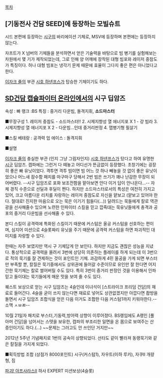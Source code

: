 [[목차]]

== [기동전사 건담 SEED]에 등장하는 모빌슈트 ==
시드 본편에 등장하는 [[시구]]의 바리에이션 기체로, MSV에 등장하며 본편에는 등장하지 않는다.

자프트가 X 넘버의 기체들을 분석하면서 얻은 기술력을 바탕으로 빔 병기를 실험해보는 차원에서 몇 기가 제작되었는데, 그로 인해 양 어깨에 장착된 대형 빔포와 레이저 중참도가 특징이다. 허나 대형 빔포는 냉각기 문제 때문에 효율이 그다지 좋은 편은 아니었다고 한다.

[[이자크 쥴]]의 부관 [[시호 하넨프스]]가 탑승한 기체이기도 하다. 

== [[SD건담 캡슐파이터 온라인]]에서의 시구 딥암즈 ==

속성 : 빠 랭크 :BS
특징 : 중거리 다운빔, 돌격지휘, '''소드마스터'''

■무장구성
1. 레이저 중참도 - 소드마스터!!
2. 시제지향성 열 에너지포 X 1 - 걍 빔라
3. 시제지향성 열 에너지포 X 2 - 다운빔...인데 중거리판정
4. 맵병기형 필살기

■스킬 
베테랑 : 공격력 업
에이스 : 돌격지휘

■설명

[[이자크 쥴]]의 충실한 부관 (인지 그냥 그림자인지) [[시호 하넨프스]]가 탔다고 하여 유명한 [[시구]] 딥암즈. 캡파에는 그런거 다 떼놓고 어디선가 뜬금없이 등장했다. 
초창기에는 굉장히 좋은 빠 유닛이었다. 격투면 격투 빔이면 빔 어느 것 하나 빼놓을 것 없이 좋은 유닛이었으나 어느새 잠수함 패치를 마구마구 당해서 2번 빔은 쓰기가 꽤나 난감한 무장이 되어버렸다. --시구 딥암즈로 포화 보조전함을 맡아보면 안다 이거 답이 안나온다...-- 자체 경직 수준으로 선딜과 후딜이 쩐다.
하지만 소드마스터로서의 특성은 여전히 가지고 있어, 크고 아름다운 리치를 자랑하는 레이저 중참도로 자신을 얕보고 (얕보고 있어야 한다. 절대로! 진지한 마음으로 오는 묵은 이기기 힘들다(...)) 달려드는 묵들에게 칼로 역관광을 선사해줄수 있으며 노련한 인파이터 스킬을 믿고 깝죽대는 묵유닛들에게 충격과 공포의 중거리 다운빔을 선사해줄 수 있다. 

본디 스킬이 공격력에 특화된 스킬이기 때문에 커스텀은 올공 커스텀을 선호하는 편이며, 심지어 미션으로 4슬롯짜리 유닛을 주기 때문에 공격력 커스텀을 하면 파괴적인 대미지를 자랑할 수 있다. 

한때는 자주 보였지만 역시 구 기체답게 안 보인다. 하지만 지금도 괜찮은 성능을 지녔다. 통상적으로 공격력을 올려서 3번에 상당히 의존하는 플레이를 하게 되는데 이 3번으로 적의 묵기를 잘 견제하는 것이 포인트인 기체. 과감하게 4민 올공을 가게 되면 부스터만 부족할 뿐, 칼질은 묵기중에서도 상위권에 들어갈 수준이므로 유인만 잘 한다면 어지간한 묵기체는 칼로 썰어버릴 수도 있다. 특히 3번이 중거리 판정인 것을 이용해서 인파 믿고 들이대는 묵기들에게 매운 맛을 보여 줄 수도 있다.

퀘스트 보상으로 얻는 시구 딥암즈는 4슬인데 이녀석이 [스트라이크 프리덤 건담]의 재료로 들어간다. 4슬을 굳이 쓰지 않는다면 재료로 넣어도 상관없겠지만 아깝다면 좝방을 돌면서 시구 딥암즈 조합식을 얻은 다음 이거도 조합한 다음 커스텀1까지 키워야한다.--소맥 ㅅㅂㄻ--

10월 21일자 패치로 부스터,기동력,방어력 상향이 이루어졌다. BS랭임에도 A랭인 [풀아머 건담]을 넘어서는 스텟을 보유한, 캡파의 부조리한 일면을 온 몸으로 보여주는 산 증인이기도 하다.(…) ~~문제는 그러고도 안 쓰인단 거지만~~

2012년 5주년 기념패치로 1번의 공속이 상향되었다. 선타도 같이 빨라져 동랭묵기와 같은 칼질을 가지게 되었다.
                           

■획득방법
조합 (상점가 8000포인트)
시구(커스텀1), 자우트(이하 루키), 자쿠Ⅱ 개량형, 짐

[[파괴! 아프사라스II]] 하사 EXPERT 미션보상(4슬롯)
